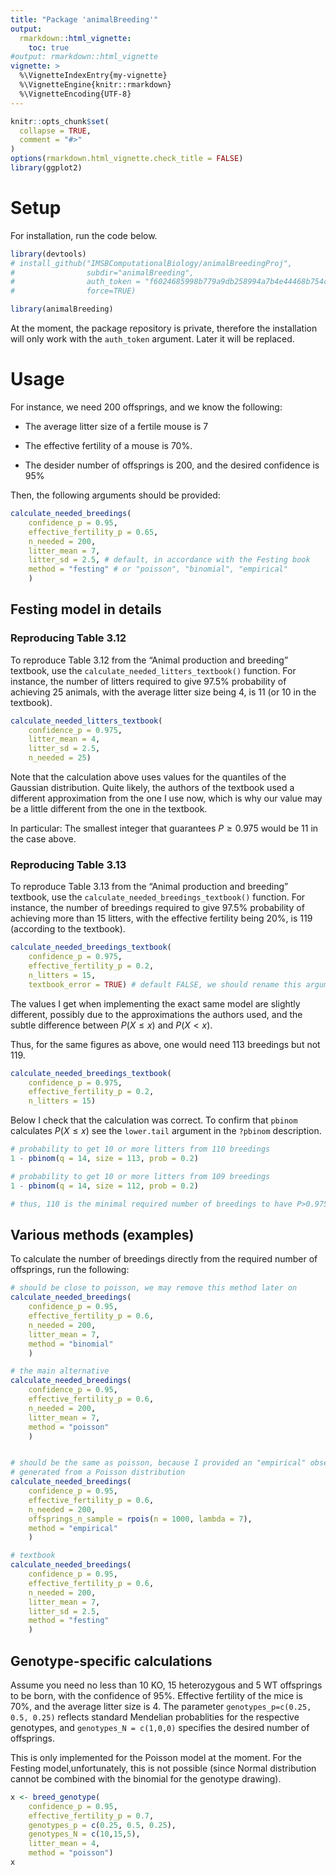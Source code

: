 ```yaml
---
title: "Package 'animalBreeding'"
output:
  rmarkdown::html_vignette:
    toc: true
#output: rmarkdown::html_vignette
vignette: >
  %\VignetteIndexEntry{my-vignette}
  %\VignetteEngine{knitr::rmarkdown}
  %\VignetteEncoding{UTF-8}
---
```


```r
knitr::opts_chunk$set(
  collapse = TRUE,
  comment = "#>"
)
options(rmarkdown.html_vignette.check_title = FALSE)
library(ggplot2)
```

# Setup

For installation, run the code below.

```r
library(devtools)
# install_github("IMSBComputationalBiology/animalBreedingProj",
#                subdir="animalBreeding",
#                auth_token = "f6024685998b779a9db258994a7b4e44468b754c",
#                force=TRUE)
```

```r
library(animalBreeding)
```

At the moment, the package repository is private, therefore
the installation will only work with the `auth_token` argument. 
Later it will be replaced.

# Usage

For instance, we need 200 offsprings, and we know the following: 

- The average litter size of a fertile mouse is 7

- The effective fertility of a mouse is 70%.

- The desider number of offsprings is 200, and the desired confidence is 95%

Then, the following arguments should be provided:

```r
calculate_needed_breedings(
    confidence_p = 0.95, 
    effective_fertility_p = 0.65, 
    n_needed = 200, 
    litter_mean = 7, 
    litter_sd = 2.5, # default, in accordance with the Festing book
    method = "festing" # or "poisson", "binomial", "empirical"
    )
```
## Festing model in details

### Reproducing Table 3.12

To reproduce Table 3.12 from the "Animal production and breeding" textbook, 
use the `calculate_needed_litters_textbook()` function. For instance, the number of 
litters required to give 97.5% probability of achieving 25 animals, with the 
average litter size being 4, is 11 (or 10 in the textbook).

```r
calculate_needed_litters_textbook(
    confidence_p = 0.975, 
    litter_mean = 4, 
    litter_sd = 2.5,
    n_needed = 25)
```

Note that the calculation above uses values for the quantiles of the Gaussian 
distribution. Quite likely, the authors of the textbook used a different 
approximation from the one I use now, 
which is why our value may be a little different from the one in the textbook. 

In particular: The smallest integer that 
guarantees $P\geq 0.975$ would be 11 in the case above.

### Reproducing Table 3.13

To reproduce Table 3.13 from the "Animal production and breeding" textbook, use 
the `calculate_needed_breedings_textbook()` function. For instance, the number of 
breedings required to give 97.5% probability of achieving more than 15 
litters, with the effective fertility being 20%, is 119 (according to 
the textbook). 

```r
calculate_needed_breedings_textbook(
    confidence_p = 0.975, 
    effective_fertility_p = 0.2, 
    n_litters = 15, 
    textbook_error = TRUE) # default FALSE, we should rename this argument or leave it out..

```

The values I get when implementing the exact same model are slightly 
different, possibly due to the approximations the authors used, 
and the subtle difference between $P(X \leq x)$ and $P(X < x)$.

Thus, for the same figures as above, one would need 113 breedings but not 119.

```r
calculate_needed_breedings_textbook(
    confidence_p = 0.975, 
    effective_fertility_p = 0.2, 
    n_litters = 15)
```

Below I check that the calculation was correct. To confirm that `pbinom` 
calculates $P(X \leq x)$ see the `lower.tail` argument in the `?pbinom` 
description.
```r
# probability to get 10 or more litters from 110 breedings
1 - pbinom(q = 14, size = 113, prob = 0.2)

# probability to get 10 or more litters from 109 breedings
1 - pbinom(q = 14, size = 112, prob = 0.2)

# thus, 110 is the minimal required number of breedings to have P>0.975
```



## Various methods (examples)

To calculate the number of breedings directly from the required number of 
offsprings, run the following:

```r
# should be close to poisson, we may remove this method later on
calculate_needed_breedings(
    confidence_p = 0.95, 
    effective_fertility_p = 0.6, 
    n_needed = 200, 
    litter_mean = 7, 
    method = "binomial"
    )

# the main alternative
calculate_needed_breedings(
    confidence_p = 0.95, 
    effective_fertility_p = 0.6, 
    n_needed = 200, 
    litter_mean = 7, 
    method = "poisson"
    )


# should be the same as poisson, because I provided an "empirical" observation
# generated from a Poisson distribution
calculate_needed_breedings(
    confidence_p = 0.95, 
    effective_fertility_p = 0.6, 
    n_needed = 200, 
    offsprings_n_sample = rpois(n = 1000, lambda = 7),
    method = "empirical"
    )

# textbook
calculate_needed_breedings(
    confidence_p = 0.95, 
    effective_fertility_p = 0.6, 
    n_needed = 200, 
    litter_mean = 7, 
    litter_sd = 2.5,
    method = "festing"
    )

```


## Genotype-specific calculations

Assume you need no less than 10 KO, 15 heterozygous and 5 WT offsprings to be 
born, with the confidence of 95%. Effective fertility of the mice is 70%, and 
the average litter size is 4. The parameter `genotypes_p=c(0.25, 0.5, 0.25)` 
reflects standard Mendelian probablities for the respective genotypes, 
and `genotypes_N = c(1,0,0)` specifies the desired number of offsprings.

This is only implemented for the Poisson model at the moment.
For the Festing model,unfortunately, this is not possible (since Normal 
distribution cannot be combined with the binomial for the genotype drawing).

```r
x <- breed_genotype(
    confidence_p = 0.95, 
    effective_fertility_p = 0.7, 
    genotypes_p = c(0.25, 0.5, 0.25), 
    genotypes_N = c(10,15,5),
    litter_mean = 4, 
    method = "poisson")
x


```

<!--
# Methods

First, let us assume that every fertile animal $i$ produces $\xi_i$ offsprings.

Also, let us assume that we conducted $K$ breeding events, out of which $\eta$ were 
successful. According to Festing, $\eta$ follows a Binomial distribution defined 
by the effective fertility of the animals. Namely, if the effective fertility 
is $65\%$, then $p_{fert}=0.65$ and
$$\eta \sim Binom(p_{fert}, K).$$

Then, the total number of offsprings $\chi$ would be
$$ \sum\limits_{i=1}^{\eta} \xi_i,$$
where $\xi_i$ are i.i.d random variables.

Unfortunately, we do not know the distribution of $\xi_i$, but we could make 
some assumptions about it from some apriori knowledge. 

Festing, for instance, assumes that $\xi_i$ is Normally distributed:
$$\xi_i \sim N(\mu, \sigma=2.5),$$
where $\mu$ is the average number of offsprings an animal produces, and the 
variance $\sigma$ is fixed to $2.5$. 

Alternatively, one could assume $\xi_i$ to come from Poisson or Binomial 
distributions, or even estimate it empirically from the some 
previously produced data. 

--> 

